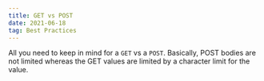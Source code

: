 ```yaml
---
title: GET vs POST
date: 2021-06-18
tag: Best Practices
---
```


All you need to keep in mind for a `GET` vs a `POST`. Basically, POST bodies are
not limited whereas the GET values are limited by a character limit for the
value.

<InlineImage 
  imgDivClassName="aspect-[640/231]"
  alt="Get and Post"
  src="https://res.cloudinary.com/dinypqsgl/image/upload/f_auto/v1680029007/blog/get-vs-post_gfpc07.png"
/>
